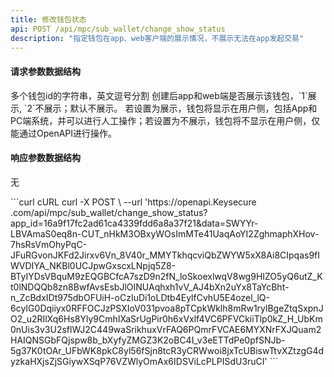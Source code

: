 ---
title: 修改钱包状态
api: POST /api/mpc/sub_wallet/change_show_status
description: "指定钱包在app、web客户端的展示情况，不展示无法在app发起交易"
---

#### 请求参数数据结构
<ParamField query="sub_wallet_ids" type="string" required>
    多个钱包id的字符串，英文逗号分割
</ParamField>
<ParamField query="app_show_status" type="string" required>
    创建后app和web端是否展示该钱包，`1`展示, `2`不展示；默认不展示。 
    若设置为展示，钱包将显示在用户侧，包括App和PC端系统，并可以进行人工操作；若设置为不展示，钱包将不显示在用户侧，仅能通过OpenAPI进行操作。
</ParamField>



#### 响应参数数据结构
无



<RequestExample>
  ```curl cURL
  curl -X POST \
  --url 'https://openapi.Keysecure .com/api/mpc/sub_wallet/change_show_status?app_id=16a9f17fc2ad61ca4339fdd6a8a37f21&data=SWYYr-LBVAmaS0eq8n-CUT_nHkM3OBxyWOsImMTe41UaqAoYI2ZghmaphXHov-7hsRsVmOhyPqC-JFuRGvonJKFd2Jirxv6Vn_8V40r_MMYTkhqcviQbZWYW5xX8Ai8CIpqas9fIWVDIYA_NKBl0UCJpwGxscxLNpjq5Z8-BTyIYDsVBquM9zEQGBCfcA7szD9n2fN_loSkoexlwqV8wg9HIZO5yQ6utZ_Kt0lNDQQb8zn8BwfAvsEsbJlOINUAqhxh1vV_AJ4bXn2uYx8TaYcBht-n_ZcBdxIDt975dbOFUiH-oCzIuDi1oLDtb4EylfCvhU5E4ozel_lQ-6cyIG0Dqiiyx0RFFOCJzPSXIoV031pvoa8pTCpkWklh8mRw1rylBgeZtqSxpnJO2_u2RIlXq6Hs8Yly9CmhIXaSrUgPir0h6xVxlf4VC6PFVCkiiTlp0kZ_H_UbKm0nUis3v3U2sflWJ2C449waSrikhuxVrFAQ6PQmrFVCAE6MYXNrFXJQuam2HAIQNSGbFQjspw8b_bXyfyZMGZ3K2oBC4I_v3eETTdPe0pfSNJb-5g37K0tOAr_UFbWK8pkC8yl56fSjn8tcR3yCRWwoi8jxTcUBiswTtvXZtzgG4dyzkaHXjsZjSGiywXSqP76VZWlyOmAx6IDSViLcPLPISdU3ruCI'
  ```
</RequestExample>
